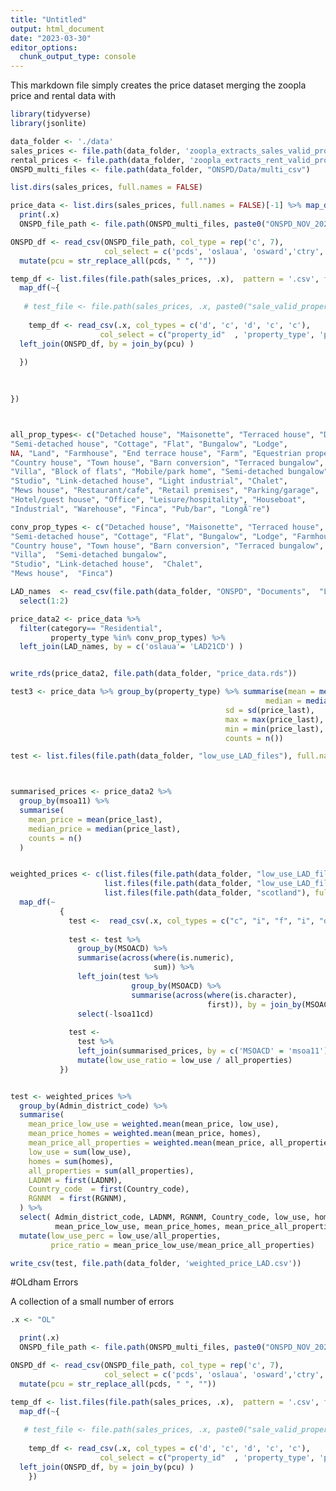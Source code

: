 ```yaml
---
title: "Untitled"
output: html_document
date: "2023-03-30"
editor_options: 
  chunk_output_type: console
---
```



This markdown file simply creates the price dataset merging the zoopla price and rental data with 

```r
library(tidyverse)
library(jsonlite)

data_folder <- './data'
sales_prices <- file.path(data_folder, 'zoopla_extracts_sales_valid_property_id_expanded_2021')
rental_prices <- file.path(data_folder, 'zoopla_extracts_rent_valid_property_id_expanded_2021')
ONSPD_multi_files <- file.path(data_folder, "ONSPD/Data/multi_csv")
```

```r

list.dirs(sales_prices, full.names = FALSE)

price_data <- list.dirs(sales_prices, full.names = FALSE)[-1] %>% map_df(~{
  print(.x)
  ONSPD_file_path <- file.path(ONSPD_multi_files, paste0("ONSPD_NOV_2021_UK_", .x, ".csv"))

ONSPD_df <- read_csv(ONSPD_file_path, col_type = rep('c', 7), 
                     col_select = c('pcds', 'oslaua', 'osward','ctry', 'rgn', 'lsoa11', 'msoa11' )) %>%
  mutate(pcu = str_replace_all(pcds, " ", ""))

temp_df <- list.files(file.path(sales_prices, .x),  pattern = '.csv', full.names = TRUE) %>%
  map_df(~{ 
    
   # test_file <- file.path(sales_prices, .x, paste0("sale_valid_property_id_expanded_year_2021_area_", .x ,"_part_00000.csv"))
  
    temp_df <- read_csv(.x, col_types = c('d', 'c', 'd', 'c', 'c'), 
                    col_select = c("property_id"  , 'property_type', 'price_last', 'pcu', 'category') ) %>%
  left_join(ONSPD_df, by = join_by(pcu) )
    
  })

  
  
})



all_prop_types<- c("Detached house", "Maisonette", "Terraced house", "Detached bungalow", 
"Semi-detached house", "Cottage", "Flat", "Bungalow", "Lodge", 
NA, "Land", "Farmhouse", "End terrace house", "Farm", "Equestrian property", 
"Country house", "Town house", "Barn conversion", "Terraced bungalow", 
"Villa", "Block of flats", "Mobile/park home", "Semi-detached bungalow", 
"Studio", "Link-detached house", "Light industrial", "Chalet", 
"Mews house", "Restaurant/cafe", "Retail premises", "Parking/garage", 
"Hotel/guest house", "Office", "Leisure/hospitality", "Houseboat", 
"Industrial", "Warehouse", "Finca", "Pub/bar", "LongÃ¨re")

conv_prop_types <- c("Detached house", "Maisonette", "Terraced house", "Detached bungalow", 
"Semi-detached house", "Cottage", "Flat", "Bungalow", "Lodge", "Farmhouse", "End terrace house", 
"Country house", "Town house", "Barn conversion", "Terraced bungalow", 
"Villa",  "Semi-detached bungalow", 
"Studio", "Link-detached house",  "Chalet", 
"Mews house",  "Finca")

LAD_names  <- read_csv(file.path(data_folder, "ONSPD", "Documents",  "LA_UA names and codes UK as at 04_21.csv")) %>%
  select(1:2)

price_data2 <- price_data %>%
  filter(category== "Residential", 
         property_type %in% conv_prop_types) %>%
  left_join(LAD_names, by = c('oslaua'= 'LAD21CD') )


write_rds(price_data2, file.path(data_folder, "price_data.rds"))

test3 <- price_data %>% group_by(property_type) %>% summarise(mean = mean(price_last),
                                                         median = median(price_last),
                                                sd = sd(price_last),
                                                max = max(price_last),
                                                min = min(price_last),
                                                counts = n())

```



```r


test <- list.files(file.path(data_folder, "low_use_LAD_files"), full.names = TRUE)



summarised_prices <- price_data2 %>%
  group_by(msoa11) %>%
  summarise(
    mean_price = mean(price_last),
    median_price = median(price_last),
    counts = n()
  )


weighted_prices <- c(list.files(file.path(data_folder, "low_use_LAD_files"), full.names = TRUE),
                     list.files(file.path(data_folder, "low_use_LAD_files_bourne"), full.names = TRUE),
                     list.files(file.path(data_folder, "scotland"), full.names = TRUE))  %>%
  map_df(~
           {
             test <-  read_csv(.x, col_types = c("c", "i", "f", "i", "d", "i", "f", "c", "c", "c", "f", "f", "c"))
             
             test <- test %>%
               group_by(MSOACD) %>%
               summarise(across(where(is.numeric),
                                sum)) %>%
               left_join(test %>%
                           group_by(MSOACD) %>%
                           summarise(across(where(is.character),
                                            first)), by = join_by(MSOACD)) %>%
               select(-lsoa11cd)
             
             test <-
               test %>%
               left_join(summarised_prices, by = c('MSOACD' = 'msoa11')) %>%
               mutate(low_use_ratio = low_use / all_properties)
           })


test <- weighted_prices %>%
  group_by(Admin_district_code) %>%
  summarise(
    mean_price_low_use = weighted.mean(mean_price, low_use),
    mean_price_homes = weighted.mean(mean_price, homes),
    mean_price_all_properties = weighted.mean(mean_price, all_properties),
    low_use = sum(low_use),
    homes = sum(homes),
    all_properties = sum(all_properties),
    LADNM = first(LADNM),
    Country_code  = first(Country_code),
    RGNNM  = first(RGNNM),
  ) %>%
  select( Admin_district_code, LADNM, RGNNM, Country_code, low_use, homes, all_properties, 
          mean_price_low_use, mean_price_homes, mean_price_all_properties ) %>%
  mutate(low_use_perc = low_use/all_properties,
         price_ratio = mean_price_low_use/mean_price_all_properties)

write_csv(test, file.path(data_folder, 'weighted_price_LAD.csv'))

```


#OLdham Errors

A collection of a small number of errors
```r

.x <- "OL"

  print(.x)
  ONSPD_file_path <- file.path(ONSPD_multi_files, paste0("ONSPD_NOV_2021_UK_", .x, ".csv"))

ONSPD_df <- read_csv(ONSPD_file_path, col_type = rep('c', 7), 
                     col_select = c('pcds', 'oslaua', 'osward','ctry', 'rgn', 'lsoa11', 'msoa11' )) %>%
  mutate(pcu = str_replace_all(pcds, " ", ""))

temp_df <- list.files(file.path(sales_prices, .x),  pattern = '.csv', full.names = TRUE) %>%
  map_df(~{ 
    
   # test_file <- file.path(sales_prices, .x, paste0("sale_valid_property_id_expanded_year_2021_area_", .x ,"_part_00000.csv"))
  
    temp_df <- read_csv(.x, col_types = c('d', 'c', 'd', 'c', 'c'), 
                    col_select = c("property_id"  , 'property_type', 'price_last', 'pcu', 'category') ) %>%
  left_join(ONSPD_df, by = join_by(pcu) )
    })

```

